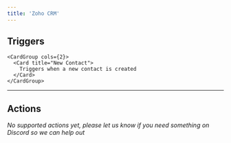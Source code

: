```yaml
---
title: 'Zoho CRM'
---
```


## Triggers


    <CardGroup cols={2}>
      <Card title="New Contact">
        Triggers when a new contact is created
      </Card>
    </CardGroup>
  

---

## Actions

*No supported actions yet, please let us know if you need something on Discord so we can help out* 

